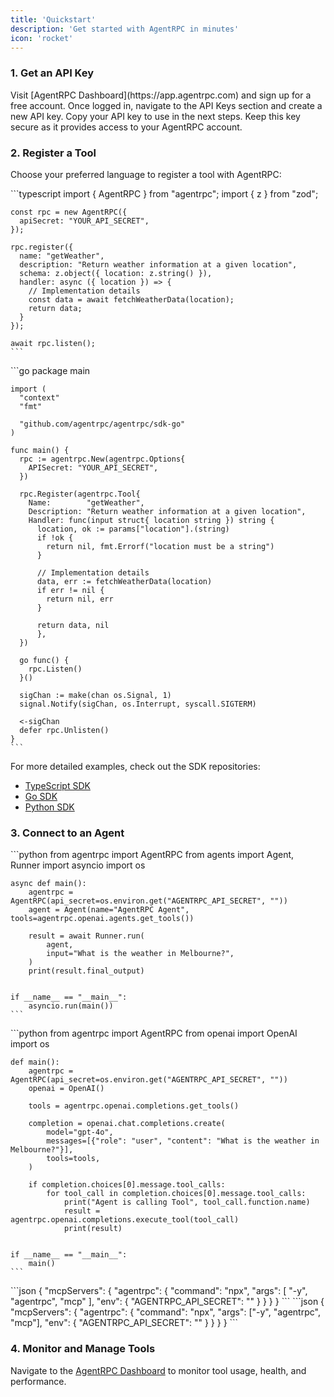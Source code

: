 ```yaml
---
title: 'Quickstart'
description: 'Get started with AgentRPC in minutes'
icon: 'rocket'
---
```


### 1. Get an API Key

<Steps>
  <Step title="Create an account">
    Visit [AgentRPC Dashboard](https://app.agentrpc.com) and sign up for a free account.
  </Step>
  <Step title="Generate an API key">
    Once logged in, navigate to the API Keys section and create a new API key.
  </Step>
  <Step title="Copy your API key">
    Copy your API key to use in the next steps. Keep this key secure as it provides access to your AgentRPC account.
  </Step>
</Steps>

### 2. Register a Tool

Choose your preferred language to register a tool with AgentRPC:

<Tabs>
  <Tab title="TypeScript">
    ```typescript
    import { AgentRPC } from "agentrpc";
    import { z } from "zod";

    const rpc = new AgentRPC({
      apiSecret: "YOUR_API_SECRET",
    });

    rpc.register({
      name: "getWeather",
      description: "Return weather information at a given location",
      schema: z.object({ location: z.string() }),
      handler: async ({ location }) => {
        // Implementation details
        const data = await fetchWeatherData(location);
        return data;
      }
    });

    await rpc.listen();
    ```
  </Tab>
  <Tab title="Go">
    ```go
    package main

    import (
      "context"
      "fmt"

      "github.com/agentrpc/agentrpc/sdk-go"
    )

    func main() {
      rpc := agentrpc.New(agentrpc.Options{
        APISecret: "YOUR_API_SECRET",
      })

      rpc.Register(agentrpc.Tool{
        Name:        "getWeather",
        Description: "Return weather information at a given location",
        Handler: func(input struct{ location string }) string {
          location, ok := params["location"].(string)
          if !ok {
            return nil, fmt.Errorf("location must be a string")
          }

          // Implementation details
          data, err := fetchWeatherData(location)
          if err != nil {
            return nil, err
          }

          return data, nil
          },
      })

      go func() {
        rpc.Listen()
      }()

      sigChan := make(chan os.Signal, 1)
      signal.Notify(sigChan, os.Interrupt, syscall.SIGTERM)

      <-sigChan
      defer rpc.Unlisten()
    }
    ```
  </Tab>
</Tabs>

For more detailed examples, check out the SDK repositories:
- [TypeScript SDK](https://github.com/agentrpc/agentrpc/tree/main/sdk-node)
- [Go SDK](https://github.com/agentrpc/agentrpc/tree/main/sdk-go)
- [Python SDK](https://github.com/agentrpc/agentrpc/tree/main/sdk-python)

### 3. Connect to an Agent

<Tabs>
  <Tab title="OpenAI Agents SDK">
    ```python
    from agentrpc import AgentRPC
    from agents import Agent, Runner
    import asyncio
    import os


    async def main():
        agentrpc = AgentRPC(api_secret=os.environ.get("AGENTRPC_API_SECRET", ""))
        agent = Agent(name="AgentRPC Agent", tools=agentrpc.openai.agents.get_tools())

        result = await Runner.run(
            agent,
            input="What is the weather in Melbourne?",
        )
        print(result.final_output)


    if __name__ == "__main__":
        asyncio.run(main())
    ```
  </Tab>
  <Tab title="OpenAI Completions SDK">
    ```python
    from agentrpc import AgentRPC
    from openai import OpenAI
    import os


    def main():
        agentrpc = AgentRPC(api_secret=os.environ.get("AGENTRPC_API_SECRET", ""))
        openai = OpenAI()

        tools = agentrpc.openai.completions.get_tools()

        completion = openai.chat.completions.create(
            model="gpt-4o",
            messages=[{"role": "user", "content": "What is the weather in Melbourne?"}],
            tools=tools,
        )

        if completion.choices[0].message.tool_calls:
            for tool_call in completion.choices[0].message.tool_calls:
                print("Agent is calling Tool", tool_call.function.name)
                result = agentrpc.openai.completions.execute_tool(tool_call)
                print(result)


    if __name__ == "__main__":
        main()
    ```
  </Tab>
  <Tab title="Claude MCP">
    ```json
    {
      "mcpServers": {
        "agentrpc": {
          "command": "npx",
          "args": [
            "-y",
            "agentrpc",
            "mcp"
          ],
          "env": {
            "AGENTRPC_API_SECRET": "<YOUR_API_SECRET>"
          }
        }
      }
    }
    ```
  </Tab>
  <Tab title="Claude Cursor">
    ```json
    {
      "mcpServers": {
        "agentrpc": {
          "command": "npx",
          "args": ["-y", "agentrpc", "mcp"],
          "env": {
            "AGENTRPC_API_SECRET": "<YOUR_API_SECRET>"
          }
        }
      }
    }
    ```
  </Tab>
</Tabs>

### 4. Monitor and Manage Tools

Navigate to the [AgentRPC Dashboard](https://app.agentrpc.com) to monitor tool usage, health, and performance.
